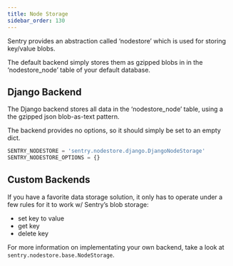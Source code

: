 ```yaml
---
title: Node Storage
sidebar_order: 130
---
```


Sentry provides an abstraction called ‘nodestore’ which is used for storing key/value blobs.

The default backend simply stores them as gzipped blobs in in the ‘nodestore_node’ table of your default database.

## Django Backend

The Django backend stores all data in the ‘nodestore_node’ table, using a the gzipped json blob-as-text pattern.

The backend provides no options, so it should simply be set to an empty dict.

```python
SENTRY_NODESTORE = 'sentry.nodestore.django.DjangoNodeStorage'
SENTRY_NODESTORE_OPTIONS = {}
```

## Custom Backends

If you have a favorite data storage solution, it only has to operate under a few rules for it to work w/ Sentry’s blob storage:

- set key to value
- get key
- delete key

For more information on implementating your own backend, take a look at `sentry.nodestore.base.NodeStorage`.
